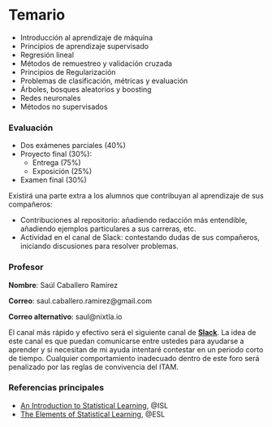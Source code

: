 # Temario {.unnumbered}

- Introducción al aprendizaje de máquina
- Principios de aprendizaje supervisado
- Regresión lineal
- Métodos de remuestreo y validación cruzada
- Principios de Regularización
- Problemas de clasificación, métricas y evaluación
- Árboles, bosques aleatorios y boosting
- Redes neuronales
- Métodos no supervisados

### Evaluación {.unnumbered}

- Dos exámenes parciales (40%)
- Proyecto final (30%):
  - Entrega (75%)
  - Exposición (25%)  
- Examen final (30%)

Existirá una parte extra a los alumnos que contribuyan al aprendizaje de sus compañeros:

- Contribuciones al repositorio: añadiendo redacción más entendible, añadiendo ejemplos particulares a sus carreras, etc.
- Actividad en el canal de Slack: contestando dudas de sus compañeros, iniciando discusiones para resolver problemas. 

### Profesor

**Nombre**: Saúl Caballero Ramírez

**Correo**: saul.caballero.ramirez@gmail.com

**Correo alternativo**: saul@nixtla.io

El canal más rápido y efectivo será el siguiente canal de **[Slack](https://join.slack.com/t/mineriadedatosgrupo/shared_invite/zt-3bop206bb-BIXS8DXRH46~ezS_Jb1w7Q)**. La idea de este canal es que puedan comunicarse entre ustedes para ayudarse a aprender y si necesitan de mi ayuda intentaré contestar en un periodo corto de tiempo. Cualquier comportamiento inadecuado dentro de este foro será penalizado por las reglas de convivencia del ITAM.

### Referencias principales {.unnumbered}

- [An Introduction to Statistical Learning](https://www.statlearning.com/), @ISL 
- [The Elements of Statistical Learning](https://hastie.su.domains/ElemStatLearn/), @ESL 